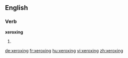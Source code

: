 ==English==

===Verb===
'''xeroxing'''

# {{present participle of|xerox}}

[[de:xeroxing]]
[[fr:xeroxing]]
[[hu:xeroxing]]
[[vi:xeroxing]]
[[zh:xeroxing]]